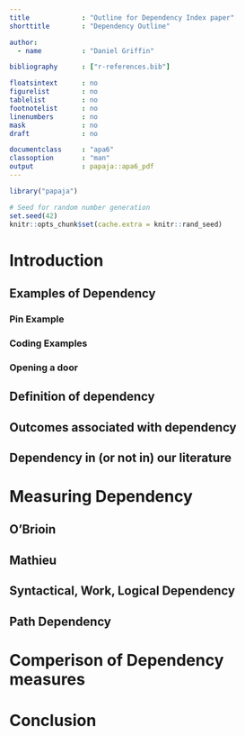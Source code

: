 ```yaml
---
title             : "Outline for Dependency Index paper"
shorttitle        : "Dependency Outline"

author: 
  - name          : "Daniel Griffin"

bibliography      : ["r-references.bib"]

floatsintext      : no
figurelist        : no
tablelist         : no
footnotelist      : no
linenumbers       : no
mask              : no
draft             : no

documentclass     : "apa6"
classoption       : "man"
output            : papaja::apa6_pdf
---
```


```r
library("papaja")
```

```r
# Seed for random number generation
set.seed(42)
knitr::opts_chunk$set(cache.extra = knitr::rand_seed)
```

# Introduction
## Examples of Dependency
### Pin Example
### Coding Examples
### Opening a door
## Definition of dependency
## Outcomes associated with dependency
## Dependency in (or not in) our literature
# Measuring Dependency
## O'Brioin
## Mathieu
## Syntactical, Work, Logical Dependency
## Path Dependency
# Comperison of Dependency measures
# Conclusion
